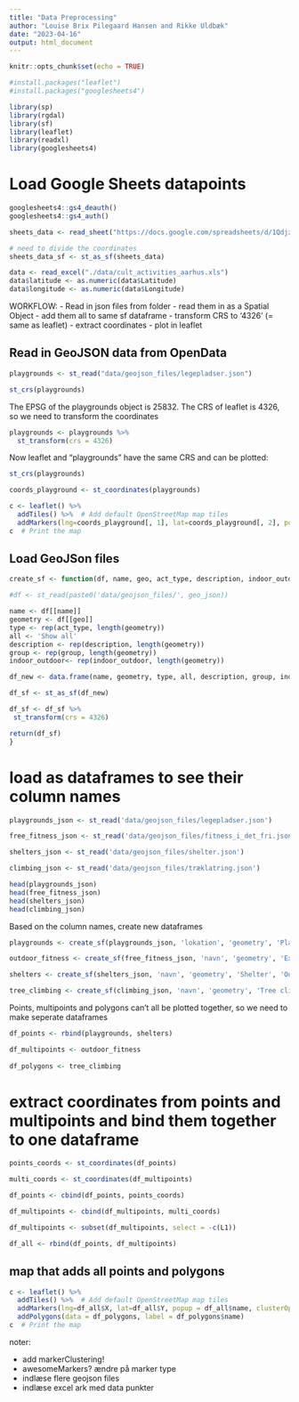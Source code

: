 ```yaml
---
title: "Data Preprocessing"
author: "Louise Brix Pilegaard Hansen and Rikke Uldbæk"
date: "2023-04-16"
output: html_document
---
```


```r
knitr::opts_chunk$set(echo = TRUE)

#install.packages("leaflet")
#install.packages("googlesheets4")
```

```r
library(sp)
library(rgdal)
library(sf)
library(leaflet)
library(readxl)
library(googlesheets4)
```

# Load Google Sheets datapoints

```r
googlesheets4::gs4_deauth()
googlesheets4::gs4_auth()

sheets_data <- read_sheet("https://docs.google.com/spreadsheets/d/1Qdjz-TU4ispjOAkpdMw9b8wGRgpLUHeg3CjE4lzD-iQ/edit#gid=0", range = "AarhusData")

# need to divide the coordinates
sheets_data_sf <- st_as_sf(sheets_data)
```


```r
data <- read_excel("./data/cult_activities_aarhus.xls")
data$latitude <- as.numeric(data$Latitude)
data$longitude <- as.numeric(data$Longitude)
```


WORKFLOW: 
- Read in json files from folder
- read them in as a Spatial Object
- add them all to same sf dataframe
- transform CRS to '4326' (= same as leaflet)
- extract coordinates
- plot in leaflet


## Read in GeoJSON data from OpenData

```r
playgrounds <- st_read("data/geojson_files/legepladser.json")
```

```r
st_crs(playgrounds)
```

The EPSG of the playgrounds object is 25832. The CRS of leaflet is 4326, so we need to transform the coordinates

```r
playgrounds <- playgrounds %>% 
  st_transform(crs = 4326)
```

Now leaflet and "playgrounds" have the same CRS and can be plotted:
```r
st_crs(playgrounds)
```

```r
coords_playground <- st_coordinates(playgrounds)

c <- leaflet() %>%
  addTiles() %>%  # Add default OpenStreetMap map tiles
  addMarkers(lng=coords_playground[, 1], lat=coords_playground[, 2], popup = playgrounds$lokation)
c  # Print the map
```


## Load GeoJSon files
```r
create_sf <- function(df, name, geo, act_type, description, indoor_outdoor, group){

#df <- st_read(paste0('data/geojson_files/', geo_json))

name <- df[[name]]
geometry <- df[[geo]]
type <- rep(act_type, length(geometry))
all <- 'Show all'
description <- rep(description, length(geometry))
group <- rep(group, length(geometry))
indoor_outdoor<- rep(indoor_outdoor, length(geometry))

df_new <- data.frame(name, geometry, type, all, description, group, indoor_outdoor)

df_sf <- st_as_sf(df_new)

df_sf <- df_sf %>% 
 st_transform(crs = 4326)

return(df_sf)
}
```

# load as dataframes to see their column names
```r
playgrounds_json <- st_read('data/geojson_files/legepladser.json')

free_fitness_json <- st_read('data/geojson_files/fitness_i_det_fri.json')

shelters_json <- st_read('data/geojson_files/shelter.json')

climbing_json <- st_read('data/geojson_files/træklatring.json')
```

```r
head(playgrounds_json)
head(free_fitness_json)
head(shelters_json)
head(climbing_json)
```

Based on the column names, create new dataframes
```r
playgrounds <- create_sf(playgrounds_json, 'lokation', 'geometry', 'Playground', 'Outdoor playground', 'Outdoor', 'Children')

outdoor_fitness <- create_sf(free_fitness_json, 'navn', 'geometry', 'Exercise','Outdoor fitness facilities', 'Outdoor', 'Adults')

shelters <- create_sf(shelters_json, 'navn', 'geometry', 'Shelter', 'Outdoor shelter', 'Outdoor', 'Both children and adults')

tree_climbing <- create_sf(climbing_json, 'navn', 'geometry', 'Tree climbing', 'Climbing', 'Outdoor', 'Both children and adults')
```

Points, multipoints and polygons can't all be plotted together, so we need to make seperate dataframes
```r
df_points <- rbind(playgrounds, shelters)

df_multipoints <- outdoor_fitness
  
df_polygons <- tree_climbing
```

# extract coordinates from points and multipoints and bind them together to one dataframe 
```r
points_coords <- st_coordinates(df_points)

multi_coords <- st_coordinates(df_multipoints)

df_points <- cbind(df_points, points_coords)

df_multipoints <- cbind(df_multipoints, multi_coords)

df_multipoints <- subset(df_multipoints, select = -c(L1))

df_all <- rbind(df_points, df_multipoints)
```



## map that adds all points and polygons
```r
c <- leaflet() %>%
  addTiles() %>%  # Add default OpenStreetMap map tiles
  addMarkers(lng=df_all$X, lat=df_all$Y, popup = df_all$name, clusterOptions = markerClusterOptions()) %>%
  addPolygons(data = df_polygons, label = df_polygons$name)
c  # Print the map
```


noter:

- add markerClustering!
- awesomeMarkers? ændre på marker type
- indlæse flere geojson files
- indlæse excel ark med data punkter


